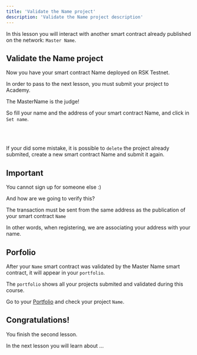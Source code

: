 ---
title: 'Validate the Name project'
description: 'Validate the Name project description'
---

In this lesson you will interact with another smart contract already published on the network: `Master Name`.

## Validate the Name project

Now you have your smart contract Name deployed on RSK Testnet.

In order to pass to the next lesson, you must submit your project to Academy.

The MasterName is the judge!

So fill your name and the address of your smart contract Name, and click in
`Set name`.

<br />
<MasterName />
<br />

If your did some mistake, it is possible to `delete` the project already submited,
create a new smart contract Name and submit it again.

## Important

You cannot sign up for someone else :)

And how are we going to verify this?

The transaction must be sent from the same address as the publication of your smart contract `Name`

In other words, when registering, we are associating your address with your name.

## Porfolio

After your `Name` smart contract was validated by the Master Name smart contract,
it will appear in your `portfolio`.

The `portfolio` shows all your projects submited and validated during this course.

Go to your [Portfolio](/portfolio)
and check your project `Name`.

## Congratulations!

You finish the second lesson.

In the next lesson you will learn about ...
